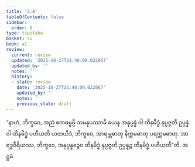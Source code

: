 ```yaml
---
title: '2.8'
tableOfContents: false
sidebar:
  order: 8
type: tipitaka
basket: su
book: a1
review:
  current: review
  updated: '2025-10-27T21:48:09.622067'
  updated_by: ''
  notes: ''
  history:
  - state: review
    date: '2025-10-27T21:48:09.622067'
    updated_by: ''
    notes: ''
    previous_state: draft
---
```



<ReviewStatus review={frontmatter.review} showDetails={true} />

<HypothesisAnnotation frontmatter={frontmatter} />

<DynamicBreadcrumb />

<Division number="18" book="a1" e="ch" v="15" p="4">

<Paragraph number="38" book="a1">
“နာဟံ, ဘိက္ခဝေ, အညံ ဧကဓမ္မမ္ပိ သမနုပဿာမိ ယေန အနုပ္ပန္နံ ဝါ ထိနမိဒ္ဓံ နုပ္ပဇ္ဇတိ ဥပ္ပန္နံ ဝါ ထိနမိဒ္ဓံ ပဟီယတိ ယထယိဒံ, ဘိက္ခဝေ, အာရမ္ဘဓာတု နိက္ကမဓာတု ပရက္ကမဓာတု. အာရဒ္ဓဝီရိယဿ, ဘိက္ခဝေ, အနုပ္ပန္နဉ္စေဝ ထိနမိဒ္ဓံ နုပ္ပဇ္ဇတိ ဥပ္ပန္နဉ္စ ထိနမိဒ္ဓံ ပဟီယတီ”တိ.

</Paragraph>
</Division>

<Paragraph number="39" type="center" book="a1">
အဋ္ဌမံ.
</Paragraph>